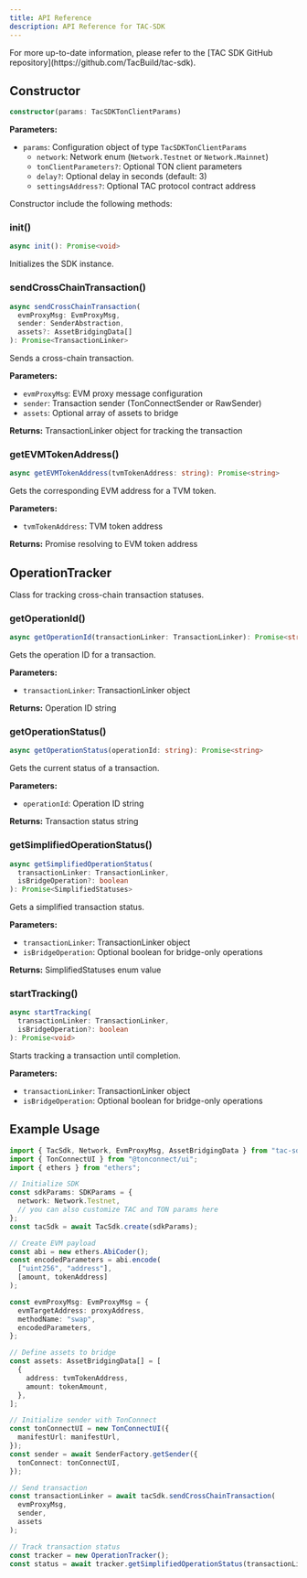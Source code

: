 ```yaml
---
title: API Reference
description: API Reference for TAC-SDK
---
```


<Info>
  For more up-to-date information, please refer to the [TAC SDK GitHub
  repository](https://github.com/TacBuild/tac-sdk).
</Info>

## Constructor

```typescript
constructor(params: TacSDKTonClientParams)
```

**Parameters:**

- `params`: Configuration object of type `TacSDKTonClientParams`
  - `network`: Network enum (`Network.Testnet` or `Network.Mainnet`)
  - `tonClientParameters?`: Optional TON client parameters
  - `delay?`: Optional delay in seconds (default: 3)
  - `settingsAddress?`: Optional TAC protocol contract address

Constructor include the following methods:

### init()

```typescript
async init(): Promise<void>
```

Initializes the SDK instance.

### sendCrossChainTransaction()

```typescript
async sendCrossChainTransaction(
  evmProxyMsg: EvmProxyMsg,
  sender: SenderAbstraction,
  assets?: AssetBridgingData[]
): Promise<TransactionLinker>
```

Sends a cross-chain transaction.

**Parameters:**

- `evmProxyMsg`: EVM proxy message configuration
- `sender`: Transaction sender (TonConnectSender or RawSender)
- `assets`: Optional array of assets to bridge

**Returns:** TransactionLinker object for tracking the transaction

### getEVMTokenAddress()

```typescript
async getEVMTokenAddress(tvmTokenAddress: string): Promise<string>
```

Gets the corresponding EVM address for a TVM token.

**Parameters:**

- `tvmTokenAddress`: TVM token address

**Returns:** Promise resolving to EVM token address

## OperationTracker

Class for tracking cross-chain transaction statuses.

### getOperationId()

```typescript
async getOperationId(transactionLinker: TransactionLinker): Promise<string>
```

Gets the operation ID for a transaction.

**Parameters:**

- `transactionLinker`: TransactionLinker object

**Returns:** Operation ID string

### getOperationStatus()

```typescript
async getOperationStatus(operationId: string): Promise<string>
```

Gets the current status of a transaction.

**Parameters:**

- `operationId`: Operation ID string

**Returns:** Transaction status string

### getSimplifiedOperationStatus()

```typescript
async getSimplifiedOperationStatus(
  transactionLinker: TransactionLinker,
  isBridgeOperation?: boolean
): Promise<SimplifiedStatuses>
```

Gets a simplified transaction status.

**Parameters:**

- `transactionLinker`: TransactionLinker object
- `isBridgeOperation`: Optional boolean for bridge-only operations

**Returns:** SimplifiedStatuses enum value

### startTracking()

```typescript
async startTracking(
  transactionLinker: TransactionLinker,
  isBridgeOperation?: boolean
): Promise<void>
```

Starts tracking a transaction until completion.

**Parameters:**

- `transactionLinker`: TransactionLinker object
- `isBridgeOperation`: Optional boolean for bridge-only operations

## Example Usage

```typescript
import { TacSdk, Network, EvmProxyMsg, AssetBridgingData } from "tac-sdk";
import { TonConnectUI } from "@tonconnect/ui";
import { ethers } from "ethers";

// Initialize SDK
const sdkParams: SDKParams = {
  network: Network.Testnet,
  // you can also customize TAC and TON params here
};
const tacSdk = await TacSdk.create(sdkParams);

// Create EVM payload
const abi = new ethers.AbiCoder();
const encodedParameters = abi.encode(
  ["uint256", "address"],
  [amount, tokenAddress]
);

const evmProxyMsg: EvmProxyMsg = {
  evmTargetAddress: proxyAddress,
  methodName: "swap",
  encodedParameters,
};

// Define assets to bridge
const assets: AssetBridgingData[] = [
  {
    address: tvmTokenAddress,
    amount: tokenAmount,
  },
];

// Initialize sender with TonConnect
const tonConnectUI = new TonConnectUI({
  manifestUrl: manifestUrl,
});
const sender = await SenderFactory.getSender({
  tonConnect: tonConnectUI,
});

// Send transaction
const transactionLinker = await tacSdk.sendCrossChainTransaction(
  evmProxyMsg,
  sender,
  assets
);

// Track transaction status
const tracker = new OperationTracker();
const status = await tracker.getSimplifiedOperationStatus(transactionLinker);
```
